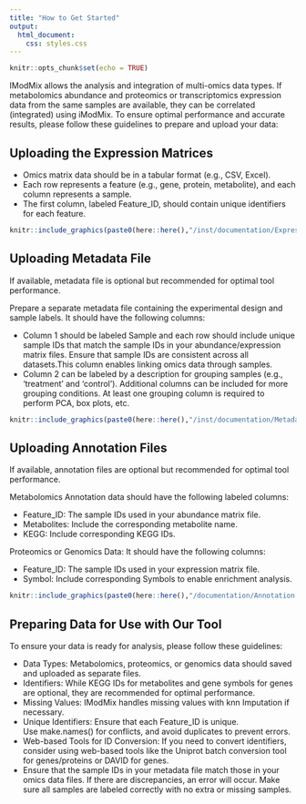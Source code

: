 ```yaml
---
title: "How to Get Started"
output: 
  html_document:
    css: styles.css
---
```


```r
knitr::opts_chunk$set(echo = TRUE)
```

IModMix allows the analysis and integration of multi-omics data types. If metabolomics abundance and proteomics or transcriptomics expression data from the same samples are available, they can be correlated (integrated) using iModMix. To ensure optimal performance and accurate results, please follow these guidelines to prepare and upload your data: 

## Uploading the Expression Matrices

- Omics matrix data should be in a tabular format (e.g., CSV, Excel).
- Each row represents a feature (e.g., gene, protein, metabolite), and each column represents a sample.
- The first column, labeled Feature_ID, should contain unique identifiers for each feature.

```r
knitr::include_graphics(paste0(here::here(),"/inst/documentation/Expression.png"), error = FALSE)
```

## Uploading Metadata File

If available, metadata file is optional but recommended for optimal tool performance. 

Prepare a separate metadata file containing the experimental design and sample labels. It should have the following columns:

- Column 1 should be labeled Sample and each row should include unique sample IDs that match the sample IDs in your abundance/expression matrix files. Ensure that sample IDs are consistent across all datasets.This column enables linking omics data through samples.
- Column 2 can be labeled by a description for grouping samples (e.g., ‘treatment’ and ‘control’). Additional columns can be included for more grouping conditions. At least one grouping column is required to perform PCA, box plots, etc.

```r
knitr::include_graphics(paste0(here::here(),"/inst/documentation/Metadata.png"), error = FALSE)
```

## Uploading Annotation Files

If available, annotation files are optional but recommended for optimal tool performance.

Metabolomics Annotation data should have the following labeled columns:

- Feature_ID: The sample IDs used in your abundance matrix file.
- Metabolites: Include the corresponding metabolite name.
- KEGG: Include corresponding KEGG IDs.

Proteomics or Genomics Data: It should have the following columns:

- Feature_ID: The sample IDs used in your expression matrix file.
- Symbol: Include corresponding Symbols to enable enrichment analysis.

```r
knitr::include_graphics(paste0(here::here(),"/documentation/Annotation.png"), error = FALSE)
```

## Preparing Data for Use with Our Tool

To ensure your data is ready for analysis, please follow these guidelines:

- Data Types: Metabolomics, proteomics, or genomics data should saved and uploaded as separate files.
- Identifiers: While KEGG IDs for metabolites and gene symbols for genes are optional, they are recommended for optimal performance. 
- Missing Values: IModMix handles missing values with knn Imputation if necessary.
- Unique Identifiers: Ensure that each Feature_ID is unique. Use make.names() for conflicts, and avoid duplicates to prevent errors.
- Web-based Tools for ID Conversion: If you need to convert identifiers, consider using web-based tools like the Uniprot batch conversion tool for genes/proteins or DAVID for genes.
- Ensure that the sample IDs in your metadata file match those in your omics data files. If there are discrepancies, an error will occur. Make sure all samples are labeled correctly with no extra or missing samples.


  

